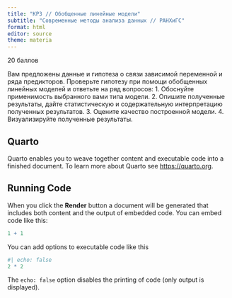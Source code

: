```yaml
---
title: "КР3 // Обобщенные линейные модели"
subtitle: "Современные методы анализа данных // РАНХиГС"
format: html
editor: source
theme: materia
---
```


20 баллов

Вам предложены данные и гипотеза о связи зависимой переменной и ряда предикторов. Проверьте гипотезу при помощи обобщенных линейных моделей и ответьте на ряд вопросов:
1. Обоснуйте применимость выбранного вами типа модели.
2. Опишите полученные результаты, дайте статистическую и содержательную интерпретацию полученных результатов.
3. Оцените качество построенной модели.
4. Визуализируйте полученные результаты.


## Quarto

Quarto enables you to weave together content and executable code into a finished document. To learn more about Quarto see <https://quarto.org>.

## Running Code

When you click the **Render** button a document will be generated that includes both content and the output of embedded code. You can embed code like this:

```r
1 + 1
```

You can add options to executable code like this

```r
#| echo: false
2 * 2
```

The `echo: false` option disables the printing of code (only output is displayed).
